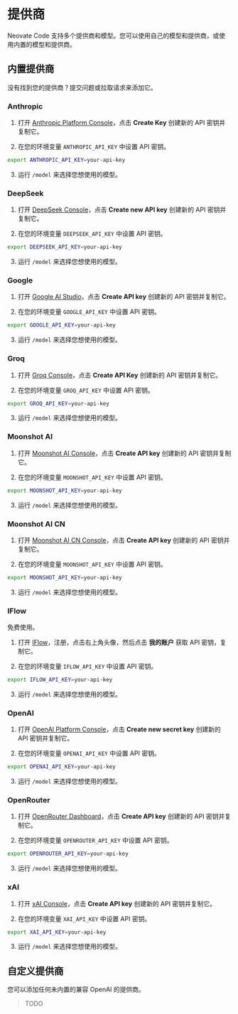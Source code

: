 
# 提供商

Neovate Code 支持多个提供商和模型。您可以使用自己的模型和提供商，或使用内置的模型和提供商。

## 内置提供商

<Callout type="info">
  没有找到您的提供商？提交问题或拉取请求来添加它。
</Callout>

### Anthropic

1. 打开 [Anthropic Platform Console](https://console.anthropic.com/settings/keys)，点击 **Create Key** 创建新的 API 密钥并复制它。

2. 在您的环境变量 `ANTHROPIC_API_KEY` 中设置 API 密钥。

```bash
export ANTHROPIC_API_KEY=your-api-key
```

3. 运行 `/model` 来选择您想使用的模型。

### DeepSeek

1. 打开 [DeepSeek Console](https://platform.deepseek.com/)，点击 **Create new API key** 创建新的 API 密钥并复制它。

2. 在您的环境变量 `DEEPSEEK_API_KEY` 中设置 API 密钥。

```bash
export DEEPSEEK_API_KEY=your-api-key
```

3. 运行 `/model` 来选择您想使用的模型。

### Google

1. 打开 [Google AI Studio](https://aistudio.google.com/apikey)，点击 **Create API key** 创建新的 API 密钥并复制它。

2. 在您的环境变量 `GOOGLE_API_KEY` 中设置 API 密钥。
```bash
export GOOGLE_API_KEY=your-api-key
```

3. 运行 `/model` 来选择您想使用的模型。

### Groq

1. 打开 [Groq Console](https://console.groq.com/)，点击 **Create API Key** 创建新的 API 密钥并复制它。

2. 在您的环境变量 `GROQ_API_KEY` 中设置 API 密钥。
```bash
export GROQ_API_KEY=your-api-key
```

3. 运行 `/model` 来选择您想使用的模型。

### Moonshot AI

1. 打开 [Moonshot AI Console](https://platform.moonshot.ai/console)，点击 **Create API key** 创建新的 API 密钥并复制它。

2. 在您的环境变量 `MOONSHOT_API_KEY` 中设置 API 密钥。

```bash
export MOONSHOT_API_KEY=your-api-key
```

3. 运行 `/model` 来选择您想使用的模型。

### Moonshot AI CN

1. 打开 [Moonshot AI CN Console](https://platform.moonshot.cn/console)，点击 **Create API key** 创建新的 API 密钥并复制它。

2. 在您的环境变量 `MOONSHOT_API_KEY` 中设置 API 密钥。

```bash
export MOONSHOT_API_KEY=your-api-key
```

3. 运行 `/model` 来选择您想使用的模型。

### IFlow

<Callout>
  免费使用。
</Callout>

1. 打开 [IFlow](https://iflow.cn/)，注册，点击右上角头像，然后点击 **我的账户** 获取 API 密钥，复制它。

2. 在您的环境变量 `IFLOW_API_KEY` 中设置 API 密钥。

```bash
export IFLOW_API_KEY=your-api-key
```

3. 运行 `/model` 来选择您想使用的模型。

### OpenAI

1. 打开 [OpenAI Platform Console](https://platform.openai.com/api-keys)，点击 **Create new secret key** 创建新的 API 密钥并复制它。

2. 在您的环境变量 `OPENAI_API_KEY` 中设置 API 密钥。

```bash
export OPENAI_API_KEY=your-api-key
```

3. 运行 `/model` 来选择您想使用的模型。

### OpenRouter

1. 打开 [OpenRouter Dashboard](https://openrouter.ai/settings/keys)，点击 **Create API key** 创建新的 API 密钥并复制它。

2. 在您的环境变量 `OPENROUTER_API_KEY` 中设置 API 密钥。

```bash
export OPENROUTER_API_KEY=your-api-key
```

3. 运行 `/model` 来选择您想使用的模型。

### xAI

1. 打开 [xAI Console](https://console.x.ai/)，点击 **Create API key** 创建新的 API 密钥并复制它。

2. 在您的环境变量 `XAI_API_KEY` 中设置 API 密钥。

```bash
export XAI_API_KEY=your-api-key
```

3. 运行 `/model` 来选择您想使用的模型。

## 自定义提供商

您可以添加任何未内置的兼容 OpenAI 的提供商。

> TODO
